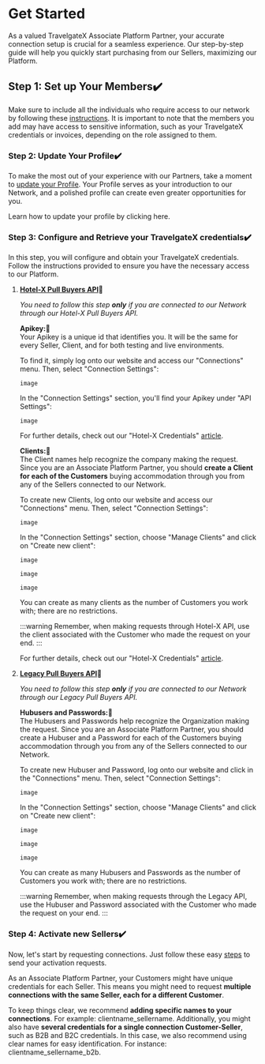 ﻿---
sidebar_position: 1
---

# Get Started

As a valued TravelgateX Associate Platform Partner, your accurate connection setup is crucial for a seamless experience. Our step-by-step guide will help you quickly start purchasing from our Sellers, maximizing our Platform.

## Step 1: Set up Your Members✔️
Make sure to include all the individuals who require access to our network by following these [instructions](https://knowledge.travelgate.com/add-user-to-account). It is important to note that the members you add may have access to sensitive information, such as your TravelgateX credentials or invoices, depending on the role assigned to them.

### Step 2: Update Your Profile✔️
To make the most out of your experience with our Partners, take a moment to [update your Profile](https://knowledge.travelgate.com/customize-profile). Your Profile serves as your introduction to our Network, and a polished profile can create even greater opportunities for you.

Learn how to update your profile by clicking here.

### Step 3: Configure and Retrieve your TravelgateX credentials✔️
In this step, you will configure and obtain your TravelgateX credentials. Follow the instructions provided to ensure you have the necessary access to our Platform.

1. <ins>**Hotel-X Pull Buyers API</ins>🚀**

	_You need to follow this step **only** if you are connected to our Network through our Hotel-X Pull Buyers API._

	**Apikey:🔎**  
	Your Apikey is a unique id that identifies you. It will be the same for every Seller, Client, and for both testing and live environments.

	To find it, simply log onto our website and access our "Connections" menu. Then, select "Connection Settings":

	```
	image
	```


	In the "Connection Settings" section, you'll find your Apikey under "API Settings":

	```
	image
	```
 

	For further details, check out our "Hotel-X Credentials" [article](https://knowledge.travelgate.com/hotel-x-credentials).

	**Clients:🔎**  
	The Client names help recognize the company making the request. Since you are an Associate Platform Partner, you should **create a Client for each of the Customers** buying accommodation through you from any of the Sellers connected to our Network.

	To create new Clients, log onto our website and access our "Connections" menu. Then, select "Connection Settings":

	```
	image
	```

	In the "Connection Settings" section, choose "Manage Clients" and click on "Create new client":

	```
	image
	```

	```
	image
	```

	```
	image
	```



	You can create as many clients as the number of Customers you work with; there are no restrictions.

	:::warning
	Remember, when making requests through Hotel-X API, use the client associated with the Customer who made the request on your end.
	:::

	For further details, check out our "Hotel-X Credentials" [article](https://knowledge.travelgate.com/hotel-x-credentials).

 
1. <ins>**Legacy Pull Buyers API</ins>🚀**

	_You need to follow this step **only** if you are connected to our Network through our Legacy Pull Buyers API._

	**Hubusers and Passwords:🔎**  
	The Hubusers and Passwords help recognize the Organization making the request. Since you are an Associate Platform Partner, you should create a Hubuser and a Password for each of the Customers buying accommodation through you from any of the Sellers connected to our Network.

	To create new Hubuser and Password, log onto our website and click in the "Connections" menu. Then, select "Connection Settings":

	```
	image
	```

	In the "Connection Settings" section, choose "Manage Clients" and click on "Create new client":

	```
	image
	```
	```
	image
	```
	```
	image
	```




	You can create as many Hubusers and Passwords as the number of Customers you work with; there are no restrictions.

	:::warning
	Remember, when making requests through the Legacy API, use the Hubuser and Password associated with the Customer who made the request on your end.
	:::

### Step 4: Activate new Sellers✔️
Now, let's start by requesting connections. Just follow these easy [steps](https://knowledge.travelgate.com/auto-activations-quickguide) to send your activation requests.

As an Associate Platform Partner, your Customers might have unique credentials for each Seller. This means you might need to request **multiple connections with the same Seller, each for a different Customer**.

To keep things clear, we recommend **adding specific names to your connections**. For example: clientname_sellername. Additionally, you might also have **several credentials for a single connection Customer-Seller**, such as B2B and B2C credentials. In this case, we also recommend using clear names for easy identification. For instance: clientname_sellername_b2b.

<TipContactCustomerCare />